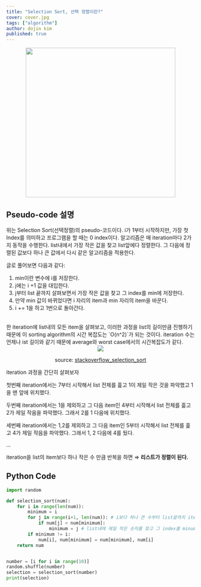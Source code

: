 ```yaml
---
title: "Selection Sort, 선택 정렬이란?"
cover: cover.jpg
tags: ["algorithm"]
author: dojin kim
published: true
---
```


<div align="center">
<img src="./selection_sort_pseudo.png" style="width:400px"/>
</div>


## Pseudo-code 설명
위는 Selection Sort(선택정렬)의 pseudo-코드이다. i가 1부터 시작하지만, 가장 첫 Index를 의미하고 프로그램을 할 때는 0 index이다. 알고리즘은 매 iteration마다 2가지 동작을 수행한다. list내에서 가장 작은 값을 찾고 list앞에다 정렬한다. 그 다음에 정렬된 값보다 하나 큰 값에서 다시 같은 알고리즘을 적용한다. <br/>

글로 풀어보면 다음과 같다:

1. min이란 변수에 i를 저장한다.
2. j에는 i +1 값을 대입한다.
3. j부터 list 끝까지 살펴보면서 가장 작은 값을 찾고 그 index를 min에 저장한다.
4. 만약 min 값이 바뀌었다면 i 자리의 item과 min 자리의 item을 바꾼다.
5. i += 1을 하고 1번으로 돌아간다.

<br/>
한 iteration에 list내의 모든 item을 살펴보고, 이러한 과정을 list의 길이만큼 진행하기 때문에 이 sorting algorithm의 시간 복잡도는 `O(n^2)`가 되는 것이다. iteration 수는 언제나 ist 길이와 같기 때문에 average와 worst case에서의 시간복잡도가 같다.

<div align="center">
<img src="./selection_sort.jpg"/>
</div>


<div align="center">

source: <a href="https://stackoverflow.com/questions/36700830/selection-sort-algorithm">stackoverflow_selection_sort</a>

</div>


iteration 과정을 간단히 살펴보자

첫번째 iteration에서는 7부터 시작해서 list 전체를 흝고 1이 제일 작은 것을 파악했고 1을 맨 앞에 위치했다.

두번째 iteration에서는 1을 제외하고 그 다음 item인 4부터 시작해서 list 전체를 흝고 2가 제일 작음을 파악했다. 그래서 2를 1 다음에 위치했다.

세번째 iteration에서는 1,2를 제외하고 그 다음 item인 5부터 시작해서 list 전체를 흝고 4가 제일 작음을 파악했다. 그래서 1, 2 다음에 4를 뒀다.

...

iteration을 list의 item보다 하나 작은 수 만큼 반복을 하면 ⇒ **리스트가 정렬이 된다.**


## Python Code

```python
import random

def selection_sort(num):
    for i in range(len(num)):
        minimum = i
        for j in range(i+1, len(num)): # i보다 하나 큰 수부터 list끝까지 iterate한다
            if num[j] < num[minimum]: 
                minimum = j # list내에 제일 작은 숫자를 찾고 그 index를 minumum 변수에 저장한다
        if minimum != i: 
            num[i], num[minimum] = num[minimum], num[i]
    return num


number = [i for i in range(10)]
random.shuffle(number)
selection = selection_sort(number)
print(selection)
```

